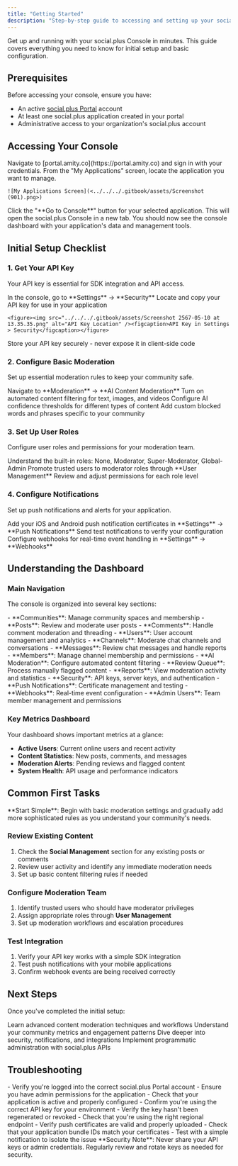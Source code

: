 ```yaml
---
title: "Getting Started"
description: "Step-by-step guide to accessing and setting up your social.plus Console for the first time"
---
```


Get up and running with your social.plus Console in minutes. This guide covers everything you need to know for initial setup and basic configuration.

## Prerequisites

Before accessing your console, ensure you have:

- An active [social.plus Portal](https://portal.amity.co) account
- At least one social.plus application created in your portal
- Administrative access to your organization's social.plus account

## Accessing Your Console

<Steps>
  <Step title="Login to social.plus Portal">
    Navigate to [portal.amity.co](https://portal.amity.co) and sign in with your credentials.
  </Step>
  
  <Step title="Select Your Application">
    From the "My Applications" screen, locate the application you want to manage.
    
    ![My Applications Screen](<../../../.gitbook/assets/Screenshot (901).png>)
  </Step>
  
  <Step title="Open Console">
    Click the "**Go to Console**" button for your selected application. This will open the social.plus Console in a new tab.
  </Step>
  
  <Step title="Verify Access">
    You should now see the console dashboard with your application's data and management tools.
  </Step>
</Steps>

## Initial Setup Checklist

### **1. Get Your API Key**

Your API key is essential for SDK integration and API access.

<Steps>
  <Step title="Navigate to Settings">
    In the console, go to **Settings** → **Security**
  </Step>
  
  <Step title="Copy API Key">
    Locate and copy your API key for use in your application
    
    <figure><img src="../../../.gitbook/assets/Screenshot 2567-05-10 at 13.35.35.png" alt="API Key Location" /><figcaption>API Key in Settings > Security</figcaption></figure>
  </Step>
  
  <Step title="Secure Storage">
    Store your API key securely - never expose it in client-side code
  </Step>
</Steps>

### **2. Configure Basic Moderation**

Set up essential moderation rules to keep your community safe.

<Steps>
  <Step title="Access Moderation Settings">
    Navigate to **Moderation** → **AI Content Moderation**
  </Step>
  
  <Step title="Enable AI Moderation">
    Turn on automated content filtering for text, images, and videos
  </Step>
  
  <Step title="Set Confidence Levels">
    Configure AI confidence thresholds for different types of content
  </Step>
  
  <Step title="Create Keyword Filters">
    Add custom blocked words and phrases specific to your community
  </Step>
</Steps>

### **3. Set Up User Roles**

Configure user roles and permissions for your moderation team.

<Steps>
  <Step title="Review Default Roles">
    Understand the built-in roles: None, Moderator, Super-Moderator, Global-Admin
  </Step>
  
  <Step title="Assign Moderators">
    Promote trusted users to moderator roles through **User Management**
  </Step>
  
  <Step title="Configure Permissions">
    Review and adjust permissions for each role level
  </Step>
</Steps>

### **4. Configure Notifications**

Set up push notifications and alerts for your application.

<Steps>
  <Step title="Upload Certificates">
    Add your iOS and Android push notification certificates in **Settings** → **Push Notifications**
  </Step>
  
  <Step title="Test Notifications">
    Send test notifications to verify your configuration
  </Step>
  
  <Step title="Set Up Webhooks">
    Configure webhooks for real-time event handling in **Settings** → **Webhooks**
  </Step>
</Steps>

## Understanding the Dashboard

### **Main Navigation**

The console is organized into several key sections:

<AccordionGroup>
  <Accordion title="Social Management">
    - **Communities**: Manage community spaces and membership
    - **Posts**: Review and moderate user posts
    - **Comments**: Handle comment moderation and threading
    - **Users**: User account management and analytics
  </Accordion>
  
  <Accordion title="Chat Management">
    - **Channels**: Moderate chat channels and conversations
    - **Messages**: Review chat messages and handle reports
    - **Members**: Manage channel membership and permissions
  </Accordion>
  
  <Accordion title="Content Moderation">
    - **AI Moderation**: Configure automated content filtering
    - **Review Queue**: Process manually flagged content
    - **Reports**: View moderation activity and statistics
  </Accordion>
  
  <Accordion title="Settings">
    - **Security**: API keys, server keys, and authentication
    - **Push Notifications**: Certificate management and testing
    - **Webhooks**: Real-time event configuration
    - **Admin Users**: Team member management and permissions
  </Accordion>
</AccordionGroup>

### **Key Metrics Dashboard**

Your dashboard shows important metrics at a glance:

- **Active Users**: Current online users and recent activity
- **Content Statistics**: New posts, comments, and messages
- **Moderation Alerts**: Pending reviews and flagged content
- **System Health**: API usage and performance indicators

## Common First Tasks

<Tip>
**Start Simple**: Begin with basic moderation settings and gradually add more sophisticated rules as you understand your community's needs.
</Tip>

### **Review Existing Content**
1. Check the **Social Management** section for any existing posts or comments
2. Review user activity and identify any immediate moderation needs
3. Set up basic content filtering rules if needed

### **Configure Moderation Team**
1. Identify trusted users who should have moderator privileges
2. Assign appropriate roles through **User Management**
3. Set up moderation workflows and escalation procedures

### **Test Integration**
1. Verify your API key works with a simple SDK integration
2. Test push notifications with your mobile applications
3. Confirm webhook events are being received correctly

## Next Steps

Once you've completed the initial setup:

<CardGroup cols={2}>
  <Card title="Explore Moderation" icon="shield" href="../moderation/overview">
    Learn advanced content moderation techniques and workflows
  </Card>
  <Card title="Review Analytics" icon="chart-line" href="../analytics/overview">
    Understand your community metrics and engagement patterns
  </Card>
  <Card title="Configure Settings" icon="cog" href="../settings">
    Dive deeper into security, notifications, and integrations
  </Card>
  <Card title="Use APIs" icon="code" href="../../social.plus-apis-and-services/overview">
    Implement programmatic administration with social.plus APIs
  </Card>
</CardGroup>

## Troubleshooting

<AccordionGroup>
  <Accordion title="Can't Access Console">
    - Verify you're logged into the correct social.plus Portal account
    - Ensure you have admin permissions for the application
    - Check that your application is active and properly configured
  </Accordion>
  
  <Accordion title="API Key Not Working">
    - Confirm you're using the correct API key for your environment
    - Verify the key hasn't been regenerated or revoked
    - Check that you're using the right regional endpoint
  </Accordion>
  
  <Accordion title="Notifications Not Working">
    - Verify push certificates are valid and properly uploaded
    - Check that your application bundle IDs match your certificates
    - Test with a simple notification to isolate the issue
  </Accordion>
</AccordionGroup>

<Warning>
**Security Note**: Never share your API keys or admin credentials. Regularly review and rotate keys as needed for security.
</Warning>
